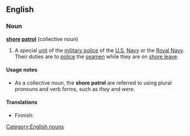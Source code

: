 ==English==

===Noun===
'''[[shore]] [[patrol]]''' {{singularonly}} (collective noun) [[Category:English nouns]]

# A special [[unit]] of the [[military police]] of the [[United States|U.S.]] [[Navy]] or the [[Royal Navy]]. Their duties are to [[police#Verb|police]] the [[seamen]] while they are on [[shore leave]].

====Usage notes====
* As a collective noun, the '''shore patrol''' are referred to using plural pronouns and verb forms, such as ''they'' and ''were''.

====Translations====
{{top}}
* Finnish: {{t-|fi|sotapoliisi}}
{{mid}}
{{bottom}}